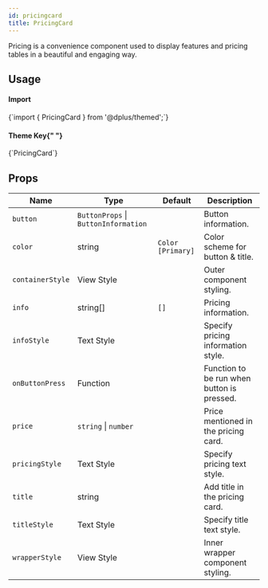 ```yaml
---
id: pricingcard
title: PricingCard
---
```



<IconsStyle />

Pricing is a convenience component used to display features and pricing tables in a beautiful and engaging way.

## Usage

<div class="row inline-flex-center">
  <div class="col col--3">
    <h4>Import</h4>
  </div>
  <div class="col col--9">
    <CodeBlock>{`import { PricingCard } from '@dplus/themed';`}</CodeBlock>
  </div>
  <div class="col col--3">
    <h4>
      Theme Key{" "}
      <a href="../customizing#using-themeprovider">
        <BiInfoCircle />
      </a>
    </h4>
  </div>
  <div class="col col--9">
    <CodeBlock>{`PricingCard`}</CodeBlock>
  </div>
</div>

<Usage />

## Props

<div class='table-responsive'>

| Name             | Type                                 | Default           | Description                                |
| ---------------- | ------------------------------------ | ----------------- | ------------------------------------------ |
| `button`         | `ButtonProps` \| `ButtonInformation` |                   | Button information.                        |
| `color`          | string                               | `Color [Primary]` | Color scheme for button & title.           |
| `containerStyle` | View Style                           |                   | Outer component styling.                   |
| `info`           | string[]                             | `[]`              | Pricing information.                       |
| `infoStyle`      | Text Style                           |                   | Specify pricing information style.         |
| `onButtonPress`  | Function                             |                   | Function to be run when button is pressed. |
| `price`          | `string` \| `number`                 |                   | Price mentioned in the pricing card.       |
| `pricingStyle`   | Text Style                           |                   | Specify pricing text style.                |
| `title`          | string                               |                   | Add title in the pricing card.             |
| `titleStyle`     | Text Style                           |                   | Specify title text style.                  |
| `wrapperStyle`   | View Style                           |                   | Inner wrapper component styling.           |

</div>
